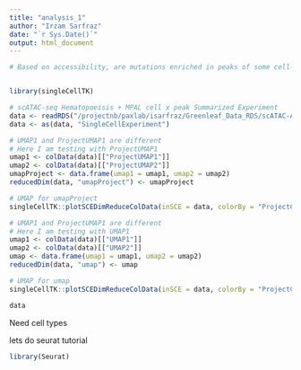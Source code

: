 ```yaml
---
title: "analysis_1"
author: "Irzam Sarfraz"
date: "`r Sys.Date()`"
output: html_document
---
```


```r
# Based on accessibility, are mutations enriched in peaks of some cell-type 


library(singleCellTK)
```

```r
# scATAC-seq Hematopoeisis + MPAL cell x peak Summarized Experiment
data <- readRDS("/projectnb/paxlab/isarfraz/Greenleaf_Data_RDS/scATAC-All-Hematopoiesis-MPAL-191120.rds")
data <- as(data, "SingleCellExperiment")
```

```r
# UMAP1 and ProjectUMAP1 are different
# Here I am testing with ProjectUMAP1
umap1 <- colData(data)[["ProjectUMAP1"]]
umap2 <- colData(data)[["ProjectUMAP2"]]
umapProject <- data.frame(umap1 = umap1, umap2 = umap2)
reducedDim(data, "umapProject") <- umapProject
```

```r
# UMAP for umapProject
singleCellTK::plotSCEDimReduceColData(inSCE = data, colorBy = "ProjectClassification", reducedDimName = "umapProject", dim1 = "umap1", dim2 = "umap2")
```
```r
# UMAP1 and ProjectUMAP1 are different
# Here I am testing with UMAP1
umap1 <- colData(data)[["UMAP1"]]
umap2 <- colData(data)[["UMAP2"]]
umap <- data.frame(umap1 = umap1, umap2 = umap2)
reducedDim(data, "umap") <- umap
```

```r
# UMAP for umap
singleCellTK::plotSCEDimReduceColData(inSCE = data, colorBy = "ProjectClassification", reducedDimName = "umap", dim1 = "umap1", dim2 = "umap2")
```

```r
data
```

Need cell types

lets do seurat tutorial

```r
library(Seurat)

```